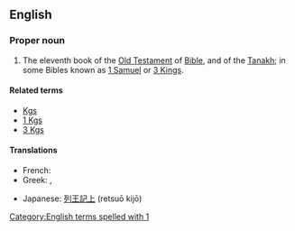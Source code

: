 ==English==
{{book of the Bible|Books of Kings}}

===Proper noun===
{{en-proper noun}}
# {{biblical}}  The eleventh book of the [[Old Testament]] of [[Bible]], and of the [[Tanakh]]; in some Bibles known as [[1 Samuel]] or [[3 Kings]].

====Related terms====
*[[Kgs]]
*[[1 Kgs]]
*[[3 Kgs]]

====Translations====
{{trans-top|book of the Bible}}
* French: {{t|fr|1 Rois}}
*Greek: {{t|el|Α' Βασιλειών||tr=A' Vasileión}}, {{t|el|Βασιλείς Α'||tr=Vasileís A'}}
{{trans-mid}}
*Japanese: [[列王記上]] (retsuō kijō)
{{trans-bottom}}

[[Category:English terms spelled with 1]]